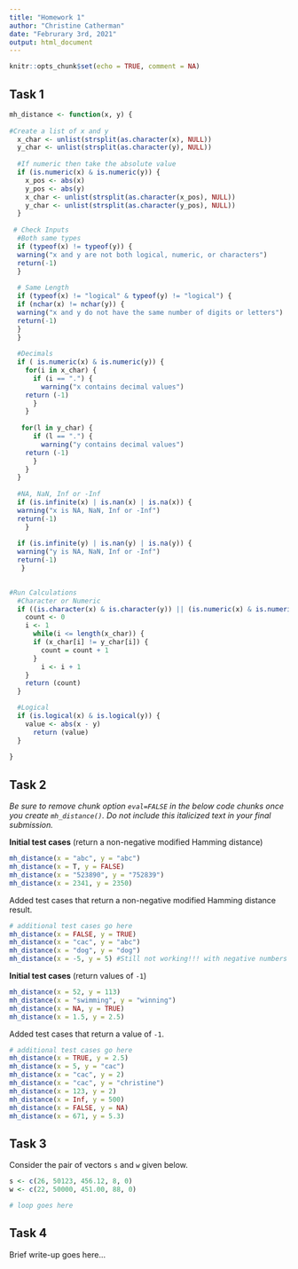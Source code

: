 ```yaml
---
title: "Homework 1"
author: "Christine Catherman"
date: "Februrary 3rd, 2021"
output: html_document
---
```


```r
knitr::opts_chunk$set(echo = TRUE, comment = NA)
```

## Task 1

```r
mh_distance <- function(x, y) {
  
#Create a list of x and y
  x_char <- unlist(strsplit(as.character(x), NULL))
  y_char <- unlist(strsplit(as.character(y), NULL))
  
  #If numeric then take the absolute value
  if (is.numeric(x) & is.numeric(y)) {
    x_pos <- abs(x)
    y_pos <- abs(y)
    x_char <- unlist(strsplit(as.character(x_pos), NULL))
    y_char <- unlist(strsplit(as.character(y_pos), NULL))
  }
  
 # Check Inputs
  #Both same types
  if (typeof(x) != typeof(y)) {
  warning("x and y are not both logical, numeric, or characters")
  return(-1)
  }
  
  # Same Length
  if (typeof(x) != "logical" & typeof(y) != "logical") {
  if (nchar(x) != nchar(y)) {
  warning("x and y do not have the same number of digits or letters")
  return(-1)
  }
  }
  
  #Decimals
  if ( is.numeric(x) & is.numeric(y)) {
    for(i in x_char) {
      if (i == ".") {
        warning("x contains decimal values")
    return (-1)
      }
    }
  
   for(l in y_char) {
      if (l == ".") {
        warning("y contains decimal values")
    return (-1)
      }
    }
  }
  
  #NA, NaN, Inf or -Inf
  if (is.infinite(x) | is.nan(x) | is.na(x)) {
  warning("x is NA, NaN, Inf or -Inf")
  return(-1)
    }
  
  if (is.infinite(y) | is.nan(y) | is.na(y)) {
  warning("y is NA, NaN, Inf or -Inf")
  return(-1)
   }

  
#Run Calculations
  #Character or Numeric
  if ((is.character(x) & is.character(y)) || (is.numeric(x) & is.numeric(y))) {
    count <- 0
    i <- 1
      while(i <= length(x_char)) {
      if (x_char[i] != y_char[i]) {
        count = count + 1
      }
        i <- i + 1
    }
    return (count)
  }

  #Logical
  if (is.logical(x) & is.logical(y)) {
    value <- abs(x - y)
      return (value)
  }
  
}
```


## Task 2

<i>
Be sure to remove chunk option `eval=FALSE` in the below code chunks
once you create `mh_distance()`. Do not include this italicized
text in your final submission.
</i>

**Initial test cases** (return a non-negative modified Hamming distance)

```r
mh_distance(x = "abc", y = "abc")
mh_distance(x = T, y = FALSE)
mh_distance(x = "523890", y = "752839")
mh_distance(x = 2341, y = 2350)
```

Added test cases that return a non-negative modified Hamming distance result.

```r
# additional test cases go here
mh_distance(x = FALSE, y = TRUE)
mh_distance(x = "cac", y = "abc")
mh_distance(x = "dog", y = "dog")
mh_distance(x = -5, y = 5) #Still not working!!! with negative numbers
```

**Initial test cases** (return values of `-1`)

```r
mh_distance(x = 52, y = 113)
mh_distance(x = "swimming", y = "winning")
mh_distance(x = NA, y = TRUE)
mh_distance(x = 1.5, y = 2.5)
```

Added test cases that return a value of `-1`.

```r
# additional test cases go here
mh_distance(x = TRUE, y = 2.5)
mh_distance(x = 5, y = "cac")
mh_distance(x = "cac", y = 2)
mh_distance(x = "cac", y = "christine")
mh_distance(x = 123, y = 2)
mh_distance(x = Inf, y = 500)
mh_distance(x = FALSE, y = NA)
mh_distance(x = 671, y = 5.3)
```


## Task 3

Consider the pair of vectors `s` and `w` given below.

```r
s <- c(26, 50123, 456.12, 8, 0)
w <- c(22, 50000, 451.00, 88, 0)
```

```r
# loop goes here

```


## Task 4

Brief write-up goes here...

